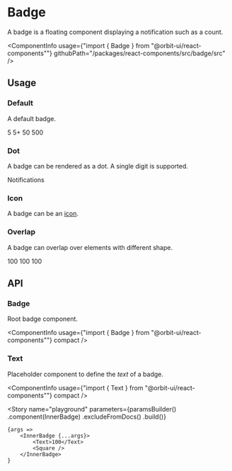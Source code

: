 
<Meta
    title="Components/Badge"
    id="badge"
/>

# Badge

A badge is a floating component displaying a notification such as a count.

<ComponentInfo
    usage={"import { Badge } from \"@orbit-ui/react-components\""}
    githubPath="/packages/react-components/src/badge/src"
/>

## Usage

### Default

A default badge.

<Canvas>
    <Story name="default">
        <Inline gap={8} verticalAlign="center">
            <Badge>
                <Text>5</Text>
                <Square />
            </Badge>
            <Badge>
                <Text>5+</Text>
                <Square />
            </Badge>
            <Badge>
                <Text>50</Text>
                <Square />
            </Badge>
            <Badge>
                <Text>500</Text>
                <Square />
            </Badge>
        </Inline>
    </Story>
</Canvas>

### Dot

A badge can be rendered as a dot. A single digit is supported.

<Canvas>
    <Story name="dot">
        <Inline gap={8} verticalAlign="center">
            <Badge variant="dot" overlap="circle">
                <Circle />
            </Badge>
            <Badge variant="dot" overlap="icon">
                <EmailIcon size="lg" />
            </Badge>
            <Badge variant="dot">
                Notifications
            </Badge>
        </Inline>
    </Story>
</Canvas>

### Icon

A badge can be an [icon](?path=/docs/icon-gallery--page).

<Canvas>
    <Story name="icon">
        <Badge variant="icon" overlap="circle">
            <CheckCircleIcon />
            <Circle />
        </Badge>
    </Story>
</Canvas>

### Overlap

A badge can overlap over elements with different shape.

<Canvas>
    <Story name="overlap">
        <Inline gap={13} verticalAlign="center">
            <Inline gap={8}>
                <Badge>
                    <Text>100</Text>
                    <Square />
                </Badge>
                <Badge variant="dot">
                    <Square />
                </Badge>
                <Badge variant="icon">
                    <CheckCircleIcon />
                    <Square />
                </Badge>
            </Inline>
            <Inline gap={8}>
                <Badge overlap="circle">
                    <Text>100</Text>
                    <Circle />
                </Badge>
                <Badge variant="dot" overlap="circle">
                    <Circle />
                </Badge>
                <Badge variant="icon" overlap="circle">
                    <CheckCircleIcon />
                    <Circle />
                </Badge>
            </Inline>
            <Inline gap={8}>
                <Badge overlap="icon">
                    <Text>100</Text>
                    <EmailIcon size="lg" />
                </Badge>
                <Badge variant="dot" overlap="icon">
                    <EmailIcon size="lg" />
                </Badge>
                <Badge variant="icon" overlap="icon">
                    <CheckCircleIcon />
                    <EmailIcon size="lg" />
                </Badge>
            </Inline>
        </Inline>
    </Story>
</Canvas>

## API

### Badge

Root badge component.

<ComponentInfo
    usage={"import { Badge } from \"@orbit-ui/react-components\""}
    compact
/>

<ArgsTable of={InnerBadge} />

### Text

Placeholder component to define the *text* of a badge.

<ComponentInfo
    usage={"import { Text } from \"@orbit-ui/react-components\""}
    compact
/>

<ArgsTable of={InnerText} />

<Story
    name="playground"
    parameters={paramsBuilder()
        .component(InnerBadge)
        .excludeFromDocs()
        .build()}
>
    {args =>
        <InnerBadge {...args}>
            <Text>100</Text>
            <Square />
        </InnerBadge>
    }
</Story>
